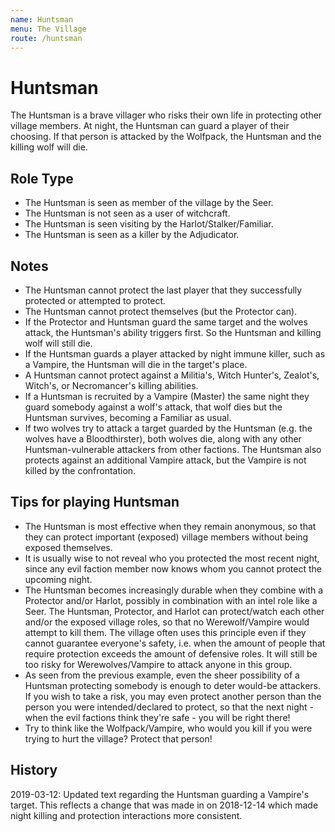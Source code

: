 ```yaml
---
name: Huntsman
menu: The Village
route: /huntsman
---
```


# Huntsman

The Huntsman is a brave villager who risks their own life in protecting
other village members. At night, the Huntsman can guard a player of
their choosing. If that person is attacked by the Wolfpack, the Huntsman
and the killing wolf will die.

## Role Type

  - The Huntsman is seen as member of the village by the Seer.
  - The Huntsman is not seen as a user of witchcraft.
  - The Huntsman is seen visiting by the Harlot/Stalker/Familiar.
  - The Huntsman is seen as a killer by the Adjudicator.

## Notes

  - The Huntsman cannot protect the last player that they successfully
    protected or attempted to protect.
  - The Huntsman cannot protect themselves (but the Protector can).
  - If the Protector and Huntsman guard the same target and the wolves
    attack, the Huntsman's ability triggers first. So the Huntsman and
    killing wolf will still die.
  - If the Huntsman guards a player attacked by night immune killer,
    such as a Vampire, the Huntsman will die in the target's place.
  - A Huntsman cannot protect against a Militia's, Witch Hunter's,
    Zealot's, Witch's, or Necromancer's killing abilities.
  - If a Huntsman is recruited by a Vampire (Master) the same night they
    guard somebody against a wolf's attack, that wolf dies but the
    Huntsman survives, becoming a Familiar as usual.
  - If two wolves try to attack a target guarded by the Huntsman (e.g.
    the wolves have a Bloodthirster), both wolves die, along with any
    other Huntsman-vulnerable attackers from other factions. The
    Huntsman also protects against an additional Vampire attack, but the
    Vampire is not killed by the confrontation.

## Tips for playing Huntsman

  - The Huntsman is most effective when they remain anonymous, so that
    they can protect important (exposed) village members without being
    exposed themselves.
  - It is usually wise to not reveal who you protected the most recent
    night, since any evil faction member now knows whom you cannot
    protect the upcoming night.
  - The Huntsman becomes increasingly durable when they combine with a
    Protector and/or Harlot, possibly in combination with an intel role
    like a Seer. The Huntsman, Protector, and Harlot can protect/watch
    each other and/or the exposed village roles, so that no
    Werewolf/Vampire would attempt to kill them. The village often uses
    this principle even if they cannot guarantee everyone's safety, i.e.
    when the amount of people that require protection exceeds the amount
    of defensive roles. It will still be too risky for
    Werewolves/Vampire to attack anyone in this group.
  - As seen from the previous example, even the sheer possibility of a
    Huntsman protecting somebody is enough to deter would-be attackers.
    If you wish to take a risk, you may even protect another person than
    the person you were intended/declared to protect, so that the next
    night - when the evil factions think they're safe - you will be
    right there\!
  - Try to think like the Wolfpack/Vampire, who would you kill if you
    were trying to hurt the village? Protect that person\!

## History

2019-03-12: Updated text regarding the Huntsman guarding a Vampire's
target. This reflects a change that was made in on 2018-12-14 which made
night killing and protection interactions more consistent.
